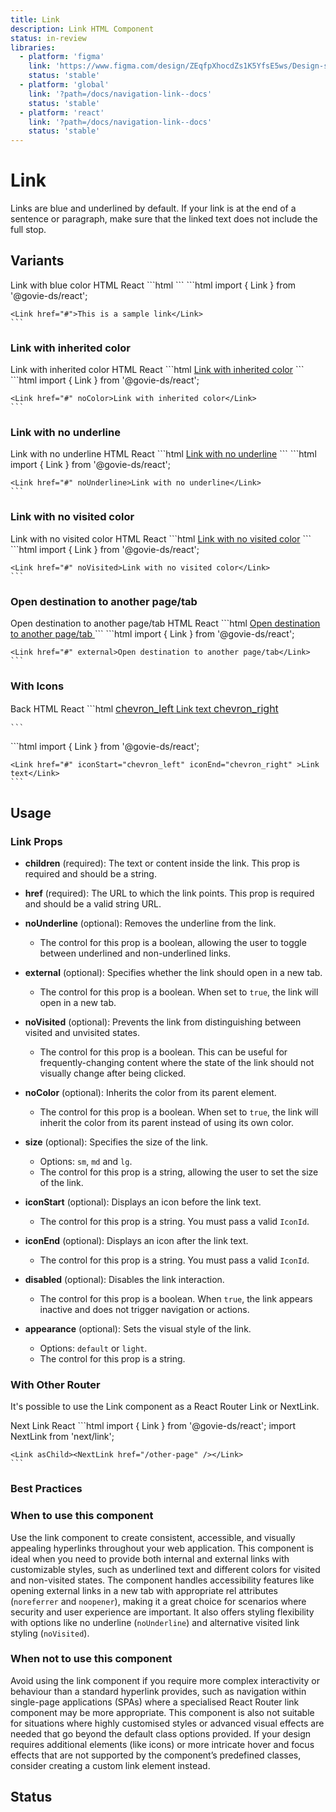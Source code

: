 ```yaml
---
title: Link
description: Link HTML Component
status: in-review
libraries:
  - platform: 'figma'
    link: 'https://www.figma.com/design/ZEqfpXhocdZs1K5YfsE5ws/Design-system?node-id=4359-2198'
    status: 'stable'
  - platform: 'global'
    link: '?path=/docs/navigation-link--docs'
    status: 'stable'
  - platform: 'react'
    link: '?path=/docs/navigation-link--docs'
    status: 'stable'
---
```


# Link

Links are blue and underlined by default. If your link is at the end of a sentence or paragraph, make sure that the linked text does not include the full stop.

## Variants

<ComponentContainer>
  <Link href="#">Link with blue color</Link>
</ComponentContainer>

<Tabs id="tab1">
  <TabList>
    <TabItem value="tab11" checked>HTML</TabItem>
    <TabItem value="tab13">React</TabItem>
  </TabList>
  <TabPanel value="tab11">        
    ```html
    <a href="#" class="gi-link"></a>
    ```
  </TabPanel>
  <TabPanel value="tab13">
    ```html
    import { Link } from '@govie-ds/react';

    <Link href="#">This is a sample link</Link>
    ```

  </TabPanel>
</Tabs>

### Link with inherited color

<ComponentContainer>
  <Link href="#" noColor>
    <span>Link with inherited color</span>
  </Link>
</ComponentContainer>

<Tabs id="tab2">
  <TabList>
    <TabItem value="tab21" checked>HTML</TabItem>
    <TabItem value="tab23">React</TabItem>
  </TabList>
  <TabPanel value="tab21">        
    ```html
    <a href="#" class="gi-link gi-link-inherit">Link with inherited color</a>
    ```
  </TabPanel>
  <TabPanel value="tab23">
    ```html
    import { Link } from '@govie-ds/react';

    <Link href="#" noColor>Link with inherited color</Link>
    ```

  </TabPanel>
</Tabs>

### Link with no underline

<ComponentContainer>
  <Link href="#" noUnderline>
    <span>Link with no underline</span>
  </Link>
</ComponentContainer>

<Tabs id="tab3">
  <TabList>
    <TabItem value="tab31" checked>HTML</TabItem>
    <TabItem value="tab33">React</TabItem>
  </TabList>
  <TabPanel value="tab31">        
    ```html
    <a href="#" class="gi-link gi-link-no-underline">Link with no underline</a>
    ```
  </TabPanel>
  <TabPanel value="tab33">
    ```html
    import { Link } from '@govie-ds/react';

    <Link href="#" noUnderline>Link with no underline</Link>
    ```

  </TabPanel>
</Tabs>

### Link with no visited color

<ComponentContainer>
  <Link href="#">Link with no visited color</Link>
</ComponentContainer>

<Tabs id="tab4">
  <TabList>
    <TabItem value="tab41" checked>HTML</TabItem>
    <TabItem value="tab43">React</TabItem>
  </TabList>
  <TabPanel value="tab41">        
    ```html
    <a href="#" class="gi-link gi-link-no-visited">Link with no visited color</a>
    ```
  </TabPanel>
  <TabPanel value="tab43">
    ```html
    import { Link } from '@govie-ds/react';

    <Link href="#" noVisited>Link with no visited color</Link>
    ```

  </TabPanel>
</Tabs>

### Open destination to another page/tab

<ComponentContainer>
  <Link href="#">Open destination to another page/tab</Link>
</ComponentContainer>

<Tabs id="tab5">
  <TabList>
    <TabItem value="tab51" checked>HTML</TabItem>
    <TabItem value="tab53">React</TabItem>
  </TabList>
  <TabPanel value="tab51">        
    ```html
    <a href="#" 
        class="gi-link" 
        rel="noreferrer noopener" 
        target="_blank">
        Open destination to another page/tab
    </a>
    ```
  </TabPanel>
  <TabPanel value="tab53">
    ```html
    import { Link } from '@govie-ds/react';

    <Link href="#" external>Open destination to another page/tab</Link>
    ```

  </TabPanel>
</Tabs>

### With Icons

<ComponentContainer>
  <Link href="#" iconStart="chevron_left" iconEnd="chevron_right">Back</Link>
</ComponentContainer>

<Tabs id="tab6">
  <TabList>
    <TabItem value="tab61" checked>HTML</TabItem>
    <TabItem value="tab63">React</TabItem>
  </TabList>
  <TabPanel value="tab61">        
    ```html
      <a href="#" class="gi-link">
          <span class="gi-link-icon gi-link-icon-start" data-size="sm"><span data-testid="govie-icon" role="presentation" class="gi-block material-symbols-outlined" style="font-size: 16px;">chevron_left</span></span>
          <span class="gi-pl-5 gi-pr-5">Link text</span>
          <span class="gi-link-icon gi-link-icon-end" data-size="sm"><span data-testid="govie-icon" role="presentation" class="gi-block material-symbols-outlined" style="font-size: 16px;">chevron_right</span></span>
      </a>

    ```

  </TabPanel>
  <TabPanel value="tab63">
    ```html
    import { Link } from '@govie-ds/react';

    <Link href="#" iconStart="chevron_left" iconEnd="chevron_right" >Link text</Link>
    ```

  </TabPanel>
</Tabs>

## Usage

### Link Props

- **children** (required): The text or content inside the link. This prop is required and should be a string.

- **href** (required): The URL to which the link points. This prop is required and should be a valid string URL.

- **noUnderline** (optional): Removes the underline from the link.

  - The control for this prop is a boolean, allowing the user to toggle between underlined and non-underlined links.

- **external** (optional): Specifies whether the link should open in a new tab.

  - The control for this prop is a boolean. When set to `true`, the link will open in a new tab.

- **noVisited** (optional): Prevents the link from distinguishing between visited and unvisited states.

  - The control for this prop is a boolean. This can be useful for frequently-changing content where the state of the link should not visually change after being clicked.

- **noColor** (optional): Inherits the color from its parent element.

  - The control for this prop is a boolean. When set to `true`, the link will inherit the color from its parent instead of using its own color.

- **size** (optional): Specifies the size of the link.

  - Options: `sm`, `md` and `lg`.
  - The control for this prop is a string, allowing the user to set the size of the link.

- **iconStart** (optional): Displays an icon before the link text.

  - The control for this prop is a string. You must pass a valid `IconId`.

- **iconEnd** (optional): Displays an icon after the link text.

  - The control for this prop is a string. You must pass a valid `IconId`.

- **disabled** (optional): Disables the link interaction.

  - The control for this prop is a boolean. When `true`, the link appears inactive and does not trigger navigation or actions.

- **appearance** (optional): Sets the visual style of the link.

  - Options: `default` or `light`.
  - The control for this prop is a string.

### With Other Router

It's possible to use the Link component as a React Router Link or NextLink.

<ComponentContainer>
  <Link asChild>
    <NextLink href="/components">Next Link</NextLink>
  </Link>
</ComponentContainer>

<Tabs id="tab7">
  <TabList>
    <TabItem value="tab7">React</TabItem>
  </TabList>
  <TabPanel value="tab7">
    ```html
    import { Link } from '@govie-ds/react';
    import NextLink from 'next/link';

    <Link asChild><NextLink href="/other-page" /></Link>
    ```

  </TabPanel>
</Tabs>

### Best Practices

### When to use this component

Use the link component to create consistent, accessible, and visually appealing hyperlinks throughout your web application.
This component is ideal when you need to provide both internal and external links with customizable styles, such as underlined text and different colors for visited and non-visited states.
The component handles accessibility features like opening external links in a new tab with appropriate rel attributes (`noreferrer` and `noopener`), making it a great choice for scenarios where security and user experience are important.
It also offers styling flexibility with options like no underline (`noUnderline`) and alternative visited link styling (`noVisited`).

### When not to use this component

Avoid using the link component if you require more complex interactivity or behaviour than a standard hyperlink provides, such as navigation within single-page applications (SPAs) where a specialised React Router link component may be more appropriate.
This component is also not suitable for situations where highly customised styles or advanced visual effects are needed that go beyond the default class options provided.
If your design requires additional elements (like icons) or more intricate hover and focus effects that are not supported by the component’s predefined classes, consider creating a custom link element instead.

## Status

<ComponentStatusBlock componentId="link" />
